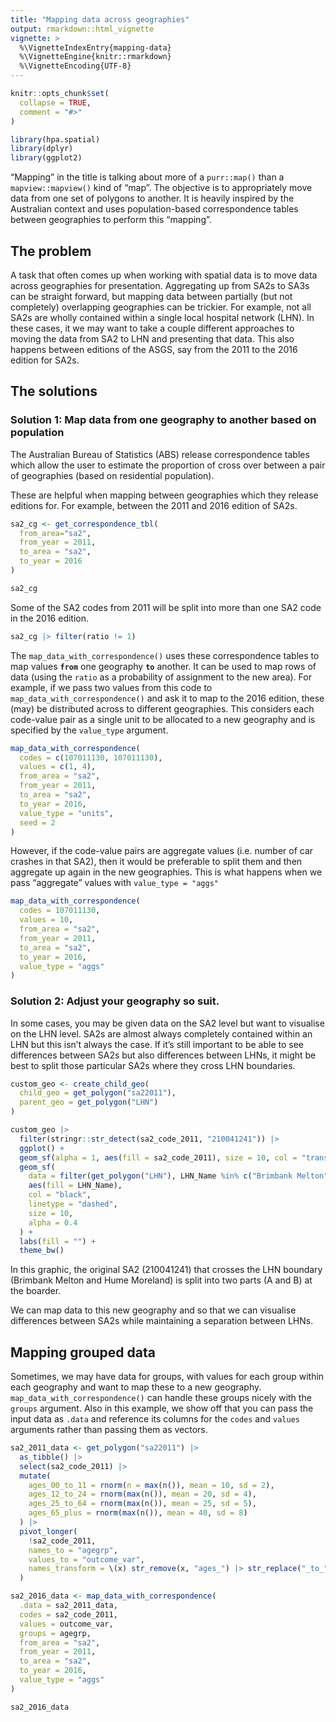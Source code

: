 ```yaml
---
title: "Mapping data across geographies"
output: rmarkdown::html_vignette
vignette: >
  %\VignetteIndexEntry{mapping-data}
  %\VignetteEngine{knitr::rmarkdown}
  %\VignetteEncoding{UTF-8}
---
```


```r
knitr::opts_chunk$set(
  collapse = TRUE,
  comment = "#>"
)
```

```r
library(hpa.spatial)
library(dplyr)
library(ggplot2)
```

"Mapping" in the title is talking about more of a `purr::map()` than a `mapview::mapview()` kind of "map". The objective is to appropriately move data from one set of polygons to another. It is heavily inspired by the Australian context and uses population-based correspondence tables between geographies to perform this "mapping".

## The problem

A task that often comes up when working with spatial data is to move data across geographies for presentation. Aggregating up from SA2s to SA3s can be straight forward, but mapping data between partially (but not completely) overlapping geographies can be trickier. For example, not all SA2s are wholly contained within a single local hospital network (LHN). In these cases, it we may want to take a couple different approaches to moving the data from SA2 to LHN and presenting that data. This also happens between editions of the ASGS, say from the 2011 to the 2016 edition for SA2s.

## The solutions

### Solution 1: Map data from one geography to another based on population

The Australian Bureau of Statistics (ABS) release correspondence tables which allow the user to estimate the proportion of cross over between a pair of geographies (based on residential population).

These are helpful when mapping between geographies which they release editions for. For example, between the 2011 and 2016 edition of SA2s.

```r
sa2_cg <- get_correspondence_tbl(
  from_area="sa2", 
  from_year = 2011, 
  to_area = "sa2", 
  to_year = 2016
)

sa2_cg
```

Some of the SA2 codes from 2011 will be split into more than one SA2 code in the 2016 edition.

```r
sa2_cg |> filter(ratio != 1)
```

The `map_data_with_correspondence()` uses these correspondence tables to map values **`from`** one geography **`to`** another. It can be used to map rows of data (using the `ratio` as a probability of assignment to the new area). For example, if we pass two values from this code to `map_data_with_correspondence()` and ask it to map to the 2016 edition, these (may) be distributed across to different geographies. This considers each code-value pair as a single unit to be allocated to a new geography and is specified by the `value_type` argument.

```r
map_data_with_correspondence(
  codes = c(107011130, 107011130),
  values = c(1, 4),
  from_area = "sa2",
  from_year = 2011,
  to_area = "sa2",
  to_year = 2016, 
  value_type = "units",
  seed = 2
)
```

However, if the code-value pairs are aggregate values (i.e. number of car crashes in that SA2), then it would be preferable to split them and then aggregate up again in the new geographies. This is what happens when we pass "aggregate" values with `value_type = "aggs"`

```r
map_data_with_correspondence(
  codes = 107011130,
  values = 10,
  from_area = "sa2",
  from_year = 2011,
  to_area = "sa2",
  to_year = 2016, 
  value_type = "aggs"
)
```

### Solution 2: Adjust your geography so suit.

In some cases, you may be given data on the SA2 level but want to visualise on the LHN level. SA2s are almost always completely contained within an LHN but this isn't always the case. If it's still important to be able to see differences between SA2s but also differences between LHNs, it might be best to split those particular SA2s where they cross LHN boundaries.

```r
custom_geo <- create_child_geo(
  child_geo = get_polygon("sa22011"),
  parent_geo = get_polygon("LHN")
)

custom_geo |> 
  filter(stringr::str_detect(sa2_code_2011, "210041241")) |> 
  ggplot() + 
  geom_sf(alpha = 1, aes(fill = sa2_code_2011), size = 10, col = "transparent") +
  geom_sf(
    data = filter(get_polygon("LHN"), LHN_Name %in% c("Brimbank Melton", "Hume Moreland")),
    aes(fill = LHN_Name),
    col = "black", 
    linetype = "dashed",
    size = 10,
    alpha = 0.4
  ) +
  labs(fill = "") +
  theme_bw()
```

In this graphic, the original SA2 (210041241) that crosses the LHN boundary (Brimbank Melton and Hume Moreland) is split into two parts (A and B) at the boarder.

We can map data to this new geography and so that we can visualise differences between SA2s while maintaining a separation between LHNs.


## Mapping grouped data

Sometimes, we may have data for groups, with values for each group within each geography and want to map these to a new geography. `map_data_with_correspondence()` can handle these groups nicely with the `groups` argument. Also in this example, we show off that you can pass the input data as `.data` and reference its columns for the `codes` and `values` arguments rather than passing them as vectors.

```r
sa2_2011_data <- get_polygon("sa22011") |> 
  as_tibble() |> 
  select(sa2_code_2011) |> 
  mutate(
    ages_00_to_11 = rnorm(n = max(n()), mean = 10, sd = 2),
    ages_12_to_24 = rnorm(max(n()), mean = 20, sd = 4),
    ages_25_to_64 = rnorm(max(n()), mean = 25, sd = 5),
    ages_65_plus = rnorm(max(n()), mean = 40, sd = 8)
  ) |> 
  pivot_longer(
    !sa2_code_2011, 
    names_to = "agegrp",
    values_to = "outcome_var",
    names_transform = \(x) str_remove(x, "ages_") |> str_replace("_to_", "-") |> str_replace("_plus", "+")
  )

sa2_2016_data <- map_data_with_correspondence(
  .data = sa2_2011_data,
  codes = sa2_code_2011,
  values = outcome_var,
  groups = agegrp,
  from_area = "sa2",
  from_year = 2011,
  to_area = "sa2", 
  to_year = 2016,
  value_type = "aggs"
)

sa2_2016_data
```
